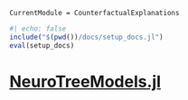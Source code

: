 ``` @meta
CurrentModule = CounterfactualExplanations 
```

```julia
#| echo: false
include("$(pwd())/docs/setup_docs.jl")
eval(setup_docs)
```

# [NeuroTreeModels.jl](https://evovest.github.io/NeuroTreeModels.jl/dev/)
